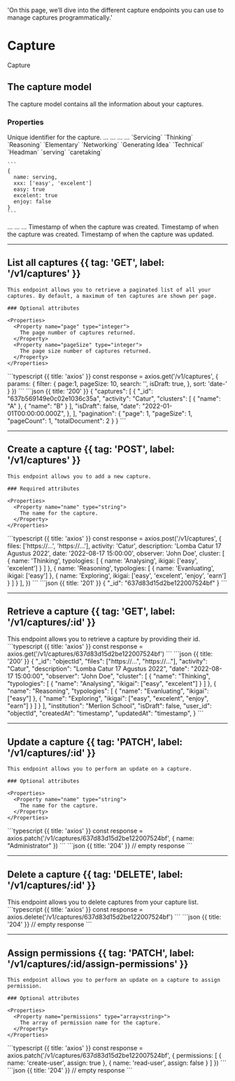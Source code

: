   'On this page, we’ll dive into the different capture endpoints you can use to manage captures programmatically.'

# Capture

Capture

## The capture model

The capture model contains all the information about your captures.

### Properties

<Properties>
  <Property name="_id" type="string">
    Unique identifier for the capture.
  </Property>
  <Property name="activity" type="string">
    ...
  </Property>
  <Property name="description" type="string">
    ...
  </Property>
  <Property name="activity_date" type="datetime">
    ...
  </Property>
  <Property name="observer" type="string">
    ...
  </Property>
  <Property name="cluster" type="enum">
    `Servicing` `Thinking` `Reasoning` `Elementary` `Networking` `Generating Idea` `Technical` `Headman`
  </Property>
  <Property name="typology" type="Array<obj>">
    `serving` `caretaking` 

    ```
    {
      name: serving,
      xxx: ['easy', 'excelent']
      easy: true
      excelent: true
      enjoy: false
    }
    ```
  </Property>
  <Property name="institution" type="objectId">
    ...
  </Property>
  <Property name="isDraft" type="boolean">
    ...
  </Property>
  <Property name="documentLinks" type="Array<string>">
    ...
  </Property>
  <Property name="createdAt" type="timestamp">
    Timestamp of when the capture was created.
  </Property>
  <Property name="createdBy" type="objectId">
    Timestamp of when the capture was created.
  </Property>
  <Property name="updatedAt" type="timestamp">
    Timestamp of when the capture was updated.
  </Property>
</Properties>

---

## List all captures {{ tag: 'GET', label: '/v1/captures' }}

<Row>
  <Col>

    This endpoint allows you to retrieve a paginated list of all your captures. By default, a maximum of ten captures are shown per page.

    ### Optional attributes

    <Properties>
      <Property name="page" type="integer">
        The page number of captures returned.
      </Property>
      <Property name="pageSize" type="integer">
        The page size number of captures returned.
      </Property>
    </Properties>

  </Col>
  <Col sticky>
    <CodeGroup title="Request" tag="GET" label="/v1/captures">
    ```typescript {{ title: 'axios' }}
    const response = axios.get('/v1/captures', {
      params: {
        filter: {
          page:1,
          pageSize: 10,
          search: '',
          isDraft: true,
        },
        sort: 'date-'
      }
    })
    ```
    </CodeGroup>
    <CodeGroup title="Response">
    ```json {{ title: '200' }}
    {
      "captures": [
        {
          "_id": "637b569149e0c02e1036c35a",
          "activity": "Catur",
          "clusters": [
            {
              "name": "A"
            },
            {
              "name": "B"
            }
          ],
          "isDraft": false,
          "date": "2022-01-01T00:00:00.000Z",
        },
      ],
      "pagination": {
        "page": 1,
        "pageSize": 1,
        "pageCount": 1,
        "totalDocument": 2
      }
    }
    ```
    </CodeGroup>
  </Col>
</Row>

---

## Create a capture {{ tag: 'POST', label: '/v1/captures' }}

<Row>
  <Col>

    This endpoint allows you to add a new capture.

    ### Required attributes

    <Properties>
      <Property name="name" type="string">
        The name for the capture.
      </Property>
    </Properties>
  </Col>
  <Col sticky>
    <CodeGroup title="Request" tag="POST" label="/v1/captures">
    ```typescript {{ title: 'axios' }}
    const response = axios.post('/v1/captures', {
      files: ['https://...', 'https://...'],
      activity: 'Catur',
      description: 'Lomba Catur 17 Agustus 2022',
      date: '2022-08-17 15:00:00',
      observer: 'John Doe',
      cluster: [
        {
          name: 'Thinking',
          typologies: [
            {
              name: 'Analysing',
              ikigai: ['easy', 'excelent']
            }
          ]
        },
        {
          name: 'Reasoning',
          typologies: [
            {
              name: 'Evanluating',
              ikigai: ['easy']
            },
            {
              name: 'Exploring',
              ikigai: ['easy', 'excelent', 'enjoy', 'earn']
            }
          ]
        }
      ],
    })
    ```
    </CodeGroup>
    <CodeGroup title="Response">
    ```json {{ title: '201' }}
    {
      "_id": "637d83d15d2be122007524bf"
    }
    ```
    </CodeGroup>
  </Col>
</Row>

---

## Retrieve a capture {{ tag: 'GET', label: '/v1/captures/:id' }}

<Row>
  <Col>
    This endpoint allows you to retrieve a capture by providing their id.
  </Col>
  <Col sticky>
    <CodeGroup title="Request" tag="GET" label="/v1/captures/637d83d15d2be122007524bf">
    ```typescript {{ title: 'axios' }}
    const response = axios.get('/v1/captures/637d83d15d2be122007524bf')
    ```
    </CodeGroup>
    <CodeGroup title="Response">
    ```json {{ title: '200' }}
    {
      "_id": "objectId",
      "files": ["https://...", "https://..."],
      "activity": "Catur",
      "description": "Lomba Catur 17 Agustus 2022",
      "date": "2022-08-17 15:00:00",
      "observer": "John Doe",
      "cluster": [
        {
          "name": "Thinking",
          "typologies": [
            {
              "name": "Analysing",
              "ikigai": ["easy", "excelent"]
            }
          ]
        },
        {
          "name": "Reasoning",
          "typologies": [
            {
              "name": "Evanluating",
              "ikigai": ["easy"]
            },
            {
              "name": "Exploring",
              "ikigai": ["easy", "excelent", "enjoy", "earn"]
            }
          ]
        }
      ],
      "institution": "Merlion School",
      "isDraft": false,
      "user_id": "objectId",
      "createdAt": "timestamp",
      "updatedAt": "timestamp",
    }
    ```
    </CodeGroup>
  </Col>
</Row>

---

## Update a capture {{ tag: 'PATCH', label: '/v1/captures/:id' }}

<Row>
  <Col>

    This endpoint allows you to perform an update on a capture.

    ### Optional attributes

    <Properties>
      <Property name="name" type="string">
        The name for the capture.
      </Property>
    </Properties>

  </Col>
  <Col sticky>
    <CodeGroup title="Request" tag="PATCH" label="/v1/captures/637d83d15d2be122007524bf">
    ```typescript {{ title: 'axios' }}
    const response = axios.patch('/v1/captures/637d83d15d2be122007524bf', {
      name: "Administrator"
    })
    ```
    </CodeGroup>
    <CodeGroup title="Response">
    ```json {{ title: '204' }}
    // empty response
    ```
    </CodeGroup>
  </Col>
</Row>

---

## Delete a capture {{ tag: 'DELETE', label: '/v1/captures/:id' }}

<Row>
  <Col>
    This endpoint allows you to delete captures from your capture list.
  </Col>
  <Col sticky>
    <CodeGroup title="Request" tag="DELETE" label="/v1/captures/637d83d15d2be122007524bf">
    ```typescript {{ title: 'axios' }}
    const response = axios.delete('/v1/captures/637d83d15d2be122007524bf')
    ```
    </CodeGroup>
    <CodeGroup title="Response">
    ```json {{ title: '204' }}
    // empty response
    ```
    </CodeGroup>
  </Col>
</Row>

---

## Assign permissions {{ tag: 'PATCH', label: '/v1/captures/:id/assign-permissions' }}

<Row>
  <Col>

    This endpoint allows you to perform an update on a capture to assign permission.

    ### Optional attributes

    <Properties>
      <Property name="permissions" type="array<string>">
        The array of permission name for the capture.
      </Property>
    </Properties>

  </Col>
  <Col sticky>
    <CodeGroup title="Request" tag="PATCH" label="/v1/captures/637d83d15d2be122007524bf">
    ```typescript {{ title: 'axios' }}
    const response = axios.patch('/v1/captures/637d83d15d2be122007524bf', {
      permissions: [
        {
          name: 'create-user',
          assign: true
        },
        {
          name: 'read-user',
          assign: false
        }
      ]
    })
    ```
    </CodeGroup>
    <CodeGroup title="Response">
    ```json {{ title: '204' }}
    // empty response
    ```
    </CodeGroup>
  </Col>
</Row>
